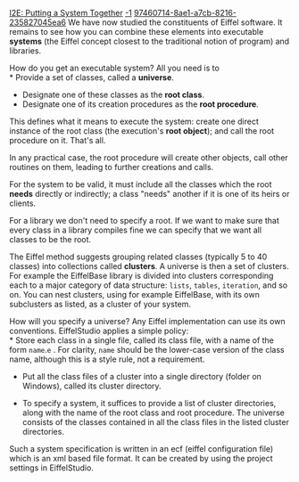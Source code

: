[[Property:title|I2E: Putting a System Together]]
[[Property:weight|-1]]
[[Property:uuid|97460714-8ae1-a7cb-8216-235827045ea6]]
We have now studied the constituents of Eiffel software. It remains to see how you can combine these elements into executable '''systems''' (the Eiffel concept closest to the traditional notion of program) and libraries. 

How do you get an executable system? All you need is to <br/>
* Provide a set of classes, called a '''universe'''. 
* Designate one of these classes as the '''root class'''. 
* Designate one of its creation procedures as the '''root procedure'''. 


This defines what it means to execute the system: create one direct instance of the root class (the execution's '''root object'''); and call the root procedure on it. That's all. 

In any practical case, the root procedure will create other objects, call other routines on them, leading to further creations and calls. 

For the system to be valid, it must include all the classes which the root '''needs''' directly or indirectly; a class "needs" another if it is one of its heirs or clients. 

For a library we don't need to specify a root. If we want to make sure that every class in a library compiles fine we can specify that we want all classes to be the root.

The Eiffel method suggests grouping related classes (typically 5 to 40 classes) into collections called '''clusters'''. A universe is then a set of clusters. For example the EiffelBase library is divided into clusters corresponding each to a major category of data structure: <code>lists</code>, <code>tables</code>, <code>iteration</code>, and so on. You can nest clusters, using for example EiffelBase, with its own subclusters as listed, as a cluster of your system. 

How will you specify a universe? Any Eiffel implementation can use its own conventions. EiffelStudio applies a simple policy: <br/>
* Store each class in a single file, called its class file, with a name of the form <code>name</code>.<code>e</code> . For clarity, <code>name</code> should be the lower-case version of the class name, although this is a style rule, not a requirement. 
* Put all the class files of a cluster into a single directory (folder on Windows), called its cluster directory. 
{{note|It is desirable for clarity, as a style rule, to separate clusters that directly contain classes ("terminal clusters") from those that have subclusters. Cluster directories will then contain class files or cluster subdirectories, but not both. }}
* To specify a system, it suffices to provide a list of cluster directories, along with the name of the root class and root procedure. The universe consists of the classes contained in all the class files in the listed cluster directories. 


Such a system specification is written in an ecf (eiffel configuration file) which is an xml based file format. It can be created by using the project settings in EiffelStudio. 




